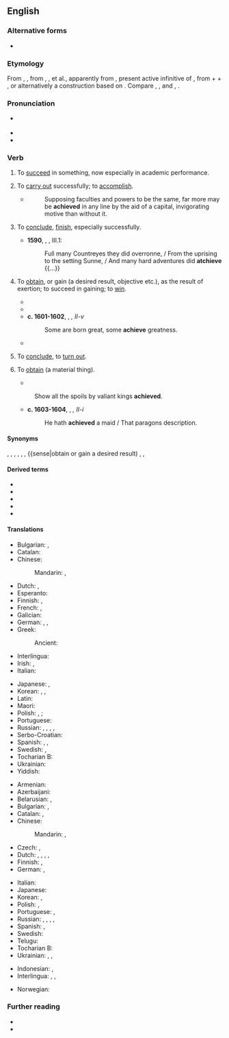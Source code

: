 ==English==

===Alternative forms===
* {{l|en|atchieve}} {{qualifier|obsolete}}

===Etymology===
From {{inh|en|enm|achieven}}, {{m|enm|acheven}}, from {{der|en|xno|achever}}, {{der|en|fro|achever}}, {{m|frm|achiever}} et al., apparently from {{der|en|LL.|*accappāre}}, present active infinitive of {{m|la|*accappō}}, from {{m|la|ad|t=to}} + {{m|la|caput|t=head}} + {{m|la|-ō|pos=verbal suffix}}, or alternatively a construction based on {{cog|fro|chief|t=head}}. Compare {{cog|ca|-}}, {{cog|oc|-}}, {{cog|pt|-}} and {{cog|es|acabar}}, {{cog|fr|achever}}.

===Pronunciation===
* {{a|UK}} {{IPA|en|/əˈtʃiːv/}}
* {{audio|en|en-us-achieve.ogg|Audio (US)}}
* {{rhymes|en|iːv}}

===Verb===
{{en-verb}}

# {{lb|en|intransitive}} To [[succeed]] in something, now especially in academic performance. {{defdate|from 14th c.}}
# {{lb|en|transitive}} To [[carry out]] successfully; to [[accomplish]]. {{defdate|from 14th c.}}
#: {{ux|en|You can '''achieve''' anything if you put your mind to it.}}
#: {{ux|en|Hannah '''achieved''' her lifelong dream of winning a medal at the Olympics.}}
#* {{RQ:Taylor Saturday Evening}}
#*: Supposing faculties and powers to be the same, far more may be '''achieved''' in any line by the aid of a capital, invigorating motive than without it.
# {{lb|en|obsolete|transitive}} To [[conclude]], [[finish]], especially successfully. {{defdate|14th-18th c.}}
#* '''1590''', {{w|Edmund Spenser}}, ''{{w|The Faerie Queene}}'', III.1:
#*: Full many Countreyes they did overronne, / From the uprising to the setting Sunne, / And many hard adventures did '''atchieve''' {{...}}
# {{lb|en|transitive}} To [[obtain]], or gain (a desired result, objective etc.), as the result of exertion; to succeed in gaining; to [[win]]. {{defdate|from 14th c.}}
#* {{RQ:Churchill Celebrity|chapter=1|passage=I was about to say that I had known the Celebrity from the time he wore kilts. But I see I will have to amend that, because he was not a celebrity then, nor, indeed, did he '''achieve''' fame until some time after I left New York for the West.}}
#* {{quote-journal|en|date=January 22, 2013|author=Phil McNulty|work=BBC| title=[http://www.bbc.co.uk/sport/0/football/21022502 Aston Villa 2-1 Bradford (3-4)]| passage=Bradford may have lost on the night but they stubbornly protected a 3-1 first-leg advantage to emulate a feat last '''achieved''' by Rochdale in 1962.}}
#* '''c. 1601-1602''', {{w|William Shakespeare}}, ''{{w|Twelfth Night}}, II-v''
#*: Some are born great, some '''achieve''' greatness.
#* {{RQ:Milton Paradise Lost|book=10|passage=Thou hast '''achieved''' our liberty.}}
# {{lb|en|obsolete|intransitive}} To [[conclude]], to [[turn out]]. {{defdate|14th-16th c.}}
# {{lb|en|transitive|now|_|literary}} To [[obtain]] (a material thing). {{defdate|from 15th c.}}
#* {{RQ:Prior Carmen Seculare}}
#: Show all the spoils by valiant kings '''achieved'''.
#* '''c. 1603-1604''', {{w|William Shakespeare}}, ''{{w|Othello}}, II-i''
#*: He hath '''achieved''' a maid / That paragons description.

====Synonyms====
{{sense|carry out successfully}} {{l|en|accomplish}}, {{l|en|fulfil}}, {{l|en|fulfill}}, {{l|en|realize}}
{{sense|conclude}} {{l|en|conclude}}, {{l|en|end}}, {{l|en|finalize}}, {{l|en|complete}}
{{sense|obtain or gain a desired result) {{l|en|attain}}, {{l|en|obtain}}, {{l|en|get one's hands on}}

====Derived terms====
* {{l|en|achievable}}
* {{l|en|achievement}}
* {{l|en|achiever}}
* {{l|en|overachieve}}
* {{l|en|underachieve}}

====Translations====
{{trans-top|to carry out successfully; to accomplish}}
* Bulgarian: {{t+|bg|осъществявам}}, {{t+|bg|реализирам}}
* Catalan: {{t+|ca|acomplir}}
* Chinese:
*: Mandarin: {{t+|cmn|實現}}, {{t+|cmn|实现|tr=shíxiàn}}
* Dutch: {{t+|nl|bereiken}}, {{t+|nl|realiseren}}
* Esperanto: {{t+|eo|atingi}}
* Finnish: {{t+|fi|saada aikaan}}, {{t+|fi|toteuttaa}}
* French: {{t+|fr|accomplir}}, {{t+|fr|réaliser}}
* Galician: {{t+|gl|conseguir}}
* German: {{t+|de|erreichen}}, {{t+|de|realisieren}}, {{t+|de|schaffen}}
* Greek: {{t+|el|κατορθώνω}}
*: Ancient: {{t|grc|ἐπιτυγχάνω}}
* Interlingua: {{t|ia|compler}}
* Irish: {{t|ga|bain amach}}, {{t|ga|cuir i gcrích}}
* Italian: {{t+|it|realizzare}}
{{trans-mid}}
* Japanese: {{t+|ja|達成|alt=達成する|tr=たっせいする, tassei suru}}, {{t+|ja|実現|tr=じつげんする, jitsugen suru|alt=実現する}}
* Korean: {{t+|ko|이루다}}, {{t+|ko|성취하다}}, {{t+|ko|달성하다}}
* Latin: {{t+|la|pervenio}}
* Maori: {{t|mi|whakatutuki}}
* Polish: {{t+|pl|osiągać|impf}}, {{t+|pl|osiągnąć|pf}}; {{t+|pl|zrealizować}}
* Portuguese: {{t+|pt|conseguir}}
* Russian: {{t+|ru|выполня́ть|impf}}, {{t+|ru|вы́полнить|pf}}, {{t+|ru|реализова́ть|impf|pf}}, {{t+|ru|осуществля́ть|impf}}, {{t+|ru|осуществи́ть|pf}}
* Serbo-Croatian: {{t+|sh|ostvariti|pf}}
* Spanish: {{t+|es|conseguir}}, {{t+|es|lograr}}, {{t+|es|realizar}}
* Swedish: {{t+|sv|åstadkomma}}, {{t+|sv|uppnå}}
* Tocharian B: {{t|txb|yäm-}}
* Ukrainian: {{t|uk|успі́шно вико́нувати}}
* Yiddish: {{t|yi|אויפֿטאָן}}
{{trans-bottom}}

{{trans-top|to obtain, or gain as the result of exertion}}
* Armenian: {{t+|hy|նվաճել}}
* Azerbaijani: {{t+|az|nail olmaq}}
* Belarusian: {{t|be|дасяга́ць|impf}}, {{t|be|дасягну́ць|pf}}
* Bulgarian: {{t+|bg|постигам}}, {{t+|bg|достигам}}
* Catalan: {{t+|ca|obtenir}}, {{t+|ca|aconseguir}}
* Chinese:
*: Mandarin: {{t+|cmn|達到}}, {{t+|cmn|达到|tr=dádào}}
* Czech: {{t+|cs|dosahovat|impf}}, {{t+|cs|dosáhnout|pf}}
* Dutch: {{t+|nl|bereiken}}, {{t+|nl|realiseren}}, {{t+|nl|verwerven}}, {{t+|nl|winnen}}, {{t+|nl|verkrijgen}}
* Finnish: {{t+|fi|saavuttaa}}, {{t|fi|[[päästä]] [[tavoite|tavoitteeseen]]/[[päämäärä]]än}}
* German: {{t+|de|erreichen}}, {{t+|de|erlangen}}
{{trans-mid}}
* Italian: {{t+|it|ottenere}}
* Japanese: {{t+|ja|達成|alt=達成する|tr=たっせいする, tassei suru}}
* Korean: {{t+|ko|얻다}}, {{t+|ko|획득하다}}
* Polish: {{t+|pl|osiągać|impf}}, {{t+|pl|osiągnąć|pf}}
* Portuguese: {{t+|pt|conseguir}}, {{t+|pt|ganhar}}
* Russian: {{t+|ru|добива́ться|impf}}, {{t+|ru|доби́ться}}, {{t+|ru|достига́ть|impf}}, {{t+|ru|дости́чь|pf}}, {{t+|ru|дости́гнуть|pf}}
* Spanish: {{t+|es|conseguir}}, {{t+|es|lograr}}
* Swedish: {{t+|sv|uppnå}}
* Telugu: {{t+|te|సాధించు}}
* Tocharian B: {{t|txb|kälp-}}
* Ukrainian: {{t|uk|досяга́ти|impf}}, {{t|uk|досягти́|pf}}, {{t|uk|добива́тися}}
{{trans-bottom}}

{{checktrans-top}}
* Indonesian: {{t+check|id|capai|alt=mencapai}}, {{t+check|id|raih|alt=meraih}}
* Interlingua: {{t+check|ia|accomplir}}, {{t+check|ia|complir}}, {{t-check|ia|realisar}}
{{trans-mid}}
* Norwegian: {{t+check|no|oppnå}}
{{trans-bottom}}

===Further reading===
* {{R:OneLook}}
* {{R:Webster 1913}}